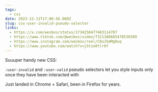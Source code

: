 ```yaml
---
tags:
  - css
date: 2023-12-11T17:06:56.000Z
slug: css-user-invalid-pseudo-selector
links:
  - https://x.com/wesbos/status/1734258477483114707
  - https://www.tiktok.com/@wesbos/video/7311388685478530309
  - https://www.instagram.com/wesbos/reel/C0uJSmMgOuq
  - https://www.youtube.com/watch?v=jStzo0tlr6Y
---
```


Suuuper handy new CSS:

`:user-invalid` and `:user-valid` pseudo selectors let you style inputs only once they have been interacted with

Just landed in Chrome + Safari, been in Firefox for years.
